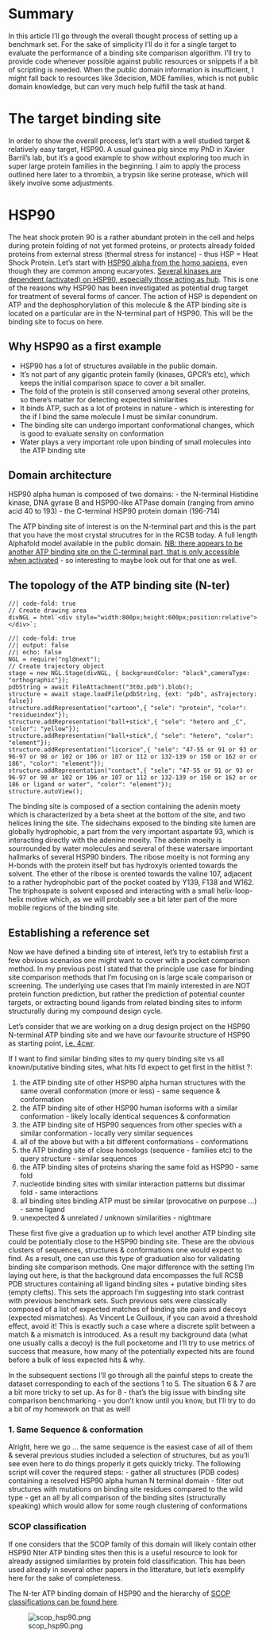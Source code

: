 # Summary
In this article I'll go through the overall thought process of setting up a benchmark set. For the sake of simplicity I'll do it for a single target to evaluate the performance of a binding site comparison algorithm. I'll try to provide code whenever possible against public resources or snippets if a bit of scripting is needed. When the public domain information is insufficient, I might fall back to resources like 3decision, MOE families, which is not public domain knowledge, but can very much help fulfill the task at hand. 

# The target binding site
In order to show the overall process, let's start with a well studied target & relatively easy target, HSP90. A usual guinea pig since my PhD in Xavier Barril's lab, but it's a good example to show without exploring too much in super large protein families in the beginning. 
I aim to apply the process outlined here later to a thrombin, a trypsin like serine protease, which will likely involve some adjustments.

# HSP90
The heat shock protein 90 is a rather abundant protein in the cell and helps during protein folding of not yet formed proteins, or protects already folded proteins from external stress (thermal stress for instance) - thus HSP = Heat Shock Protein. Let's start with [HSP90 alpha from the homo sapiens](https://www.uniprot.org/uniprotkb/P07900/entry), even though they are common among eucaryotes. 
[Several kinases are dependent (activated) on HSP90, especially those acting as hub](https://www.sciencedirect.com/science/article/pii/S0021925820780828). This is one of the reasons why HSP90 has been investigated as potential drug target for treatment of several forms of cancer. The action of HSP is dependent on ATP and the dephosphorylation of this molecule & the ATP binding site is located on a particular are in the N-terminal part of HSP90. This will be the binding site to focus on here.

## Why HSP90 as a first example
- HSP90 has a lot of structures available in the public domain. 
- It's not part of any gigantic protein family (kinases, GPCR's etc), which keeps the initial comparison space to cover a bit smaller. 
- The fold of the protein is still conserved among several other proteins, so there's matter for detecting expected similarities
- It binds ATP, such as a lot of proteins in nature - which is interesting for the if I bind the same molecule I must be similar conundrum. 
- The binding site can undergo important conformational changes, which is good to evaluate sensity on conformation
- Water plays a very important role upon binding of small molecules into the ATP binding site

## Domain architecture
HSP90 alpha human is composed of two domains: 
- the N-terminal Histidine kinase, DNA gyrase B and HSP90-like ATPase domain (ranging from amino acid 40 to 193)
- the C-terminal HSP90 protein domain (196-714)

The ATP binding site of interest is on the N-terminal part and this is the part that you have the most crystal strucutres for in the RCSB today. A full length Alphafold model available in the public domain. [NB: there appears to be another ATP binding site on the C-terminal part, that is only accessible when activated](https://pubmed.ncbi.nlm.nih.gov/12755697/) - so interesting to maybe look out for that one as well. 

## The topology of the ATP binding site (N-ter)


```ojs
//| code-fold: true
// Create drawing area
divNGL = html`<div style="width:800px;height:600px;position:relative"></div>`;
```


```ojs
//| code-fold: true
//| output: false
//| echo: false
NGL = require("ngl@next");
// Create trajectory object
stage = new NGL.Stage(divNGL, { backgroundColor: "black",cameraType: "orthographic"});
pdbString = await FileAttachment("3t0z.pdb").blob();
structure = await stage.loadFile(pdbString, {ext: "pdb", asTrajectory: false})
structure.addRepresentation("cartoon",{ "sele": "protein", "color": "residueindex"});
structure.addRepresentation("ball+stick",{ "sele": "hetero and _C", "color": "yellow"});
structure.addRepresentation("ball+stick",{ "sele": "hetero", "color": "element"});
structure.addRepresentation("licorice",{ "sele": "47-55 or 91 or 93 or 96-97 or 98 or 102 or 106 or 107 or 112 or 132-139 or 150 or 162 or or 186", "color": "element"});
structure.addRepresentation("contact",{ "sele": "47-55 or 91 or 93 or 96-97 or 98 or 102 or 106 or 107 or 112 or 132-139 or 150 or 162 or or 186 or ligand or water", "color": "element"});
structure.autoView();
```


The binding site is composed of a section containing the adenin moety which is characterized by a beta sheet at the bottom of the site, and two helices lining the site. The sidechains exposed to the binding site lumen are globally hydrophobic, a part from the very important aspartate 93, which is interacting directly with the adenine moeity. The adenin moeity is sourrounded by water molecules and several of these watersare important hallmarks of several HSP90 binders.
The ribose moeity is not forming any H-bonds with the protein itself but has hydroxyls oriented towards the solvent. The ether of the ribose is orented towards the valine 107, adjacent to a rather hydrophobic part of the pocket coated by Y139, F138 and W162. 
The triphospate is solvent exposed and interacting with a small helix-loop-helix motive which, as we will probably see a bit later part of the more mobile regions of the binding site. 


## Establishing a reference set
Now we have defined a binding site of interest, let's try to establish first a few obvious scenarios one might want to cover with a pocket comparison method. In my previous post I stated that the principle use case for binding site comparison methods that I'm focusing on is large scale comparison or screening. The underlying use cases that I'm mainly interested in are NOT protein function prediction, but rather the prediction of potential counter targets, or extracting bound ligands from related binding sites to inform structurally during my compound design cycle. 

Let's consider that we are working on a drug design project on the HSP90 N-terminal ATP binding site and we have our favourite structure of HSP90 as starting point, [i.e. 4cwr](https://www.rcsb.org/structure/4CWR).  

If I want to find similar binding sites to my query binding site vs all known/putative binding sites, what hits I'd expect to get first in the hitlist ?: 

1. the ATP binding site of other HSP90 alpha human structures with the same overall conformation (more or less) - same sequence & conformation
2. the ATP binding site of other HSP90 human isoforms with a similar conformation - likely locally identical sequences & conformation
3. the ATP binding site of HSP90 sequences from other species with a similar conformation - locally very similar sequences
4. all of the above but with a bit different conformations - conformations
5. the ATP binding site of close homologs (sequence - families etc) to the query structure - similar sequences
6. the ATP binding sites of proteins sharing the same fold as HSP90 - same fold
7. nucleotide binding sites with similar interaction patterns but dissimar fold - same interactions
8. all binding sites binding ATP must be similar (provocative on purpose ...) - same ligand
9. unexpected & unrelated / unknown similarities - nightmare


These first five give a graduation up to which level another ATP binding site could be potentially close to the HSP90 binding site. These are the obvious clusters of sequences, structures & conformations one would expect to find. As a result, one can use this type of graduation also for validating binding site comparison methods. One major difference with the setting I'm laying out here, is that the background data encompasses the full RCSB PDB structures containing all ligand binding sites + putative binding sites (empty clefts). This sets the approach I'm suggesting into stark contrast with previous benchmark sets. Such previous sets were classically composed of a list of expected matches of binding site pairs and decoys (expected mismatches). 
As Vincent Le Guilloux, if you can avoid a threshold effect, avoid it! This is exactly such a case where a discrete split between a match & a mismatch is introduced. 
As a result my background data (what one usually calls a decoy) is the full pocketome and I'll try to use metrics of success that measure, how many of the potentially expected hits are found before a bulk of less expected hits & why. 

In the subsequent sections I'll go through all the painful steps to create the dataset corresponding to each of the sections 1 to 5. The situation 6 & 7 are a bit more tricky to set up. As for 8 - that's the big issue with binding site comparison benchmarking - you don't know until you know, but I'll try to do a bit of my homework on that as well!


### 1. Same Sequence & conformation
Alright, here we go ... the same sequence is the easiest case of all of them & several previous studies included a selection of structures, but as you'll see even here to do things properly it gets quickly tricky. 
The following script will cover the required steps: 
- gather all structures (PDB codes) containing a resolved HSP90 alpha human N terminal domain
- filter out structures with mutations on binding site residues compared to the wild type
- get an all by all comparison of the binding sites (structurally speaking) which would allow for some rough clustering of conformations




### SCOP classification

If one considers that the SCOP family of this domain will likely contain other HSP90 Nter ATP binding sites then this is a useful resource to look for already assigned similarities by protein fold classification. This has been used already in several other papers in the litterature, but let's exemplify here for the sake of completeness. 

The N-ter ATP binding domain of HSP90 and the hierarchy of [SCOP classifications can be found here](https://scop.mrc-lmb.cam.ac.uk/term/8028628).

![scop_hsp90.png](scop_hsp90.png)


